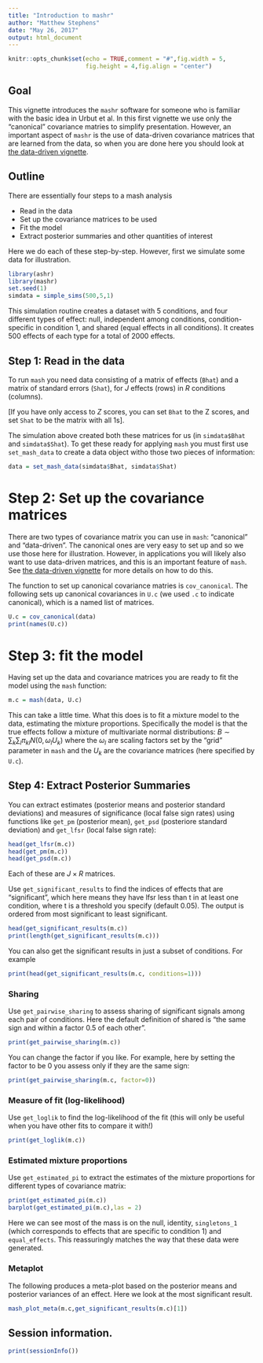 ```yaml
---
title: "Introduction to mashr"
author: "Matthew Stephens"
date: "May 26, 2017"
output: html_document
---
```


```r
knitr::opts_chunk$set(echo = TRUE,comment = "#",fig.width = 5,
                      fig.height = 4,fig.align = "center")
```

## Goal

This vignette introduces the `mashr` software for someone who is
familiar with the basic idea in Urbut et al. In this first vignette we
use only the "canonical" covariance matries to simplify presentation.
However, an important aspect of `mashr` is the use of data-driven
covariance matrices that are learned from the data, so when you are
done here you should look at [the data-driven
vignette](intro_mash_dd.html).

## Outline

There are essentially four steps to a mash analysis

- Read in the data
- Set up the covariance matrices to be used
- Fit the model
- Extract posterior summaries and other quantities of interest

Here we do each of these step-by-step. However, first we simulate
some data for illustration.

```r
library(ashr)
library(mashr)
set.seed(1)
simdata = simple_sims(500,5,1)
```

This simulation routine creates a dataset with 5 conditions, and four
different types of effect: null, independent among conditions,
condition-specific in condition 1, and shared (equal effects in all
conditions). It creates 500 effects of each type for a total of 2000
effects.

## Step 1: Read in the data

To run `mash` you need data consisting of a matrix of effects (`Bhat`)
and a matrix of standard errors (`Shat`), for $J$ effects (rows) in
$R$ conditions (columns).

[If you have only access to $Z$ scores, you can set `Bhat` to the Z
scores, and set `Shat` to be the matrix with all 1s].

The simulation above created both these matrices for us (in
`simdata$Bhat` and `simdata$Shat`). To get these ready for applying
`mash` you must first use `set_mash_data` to create a data object
witho those two pieces of information:

```r
data = set_mash_data(simdata$Bhat, simdata$Shat)
```

# Step 2: Set up the covariance matrices 

There are two types of covariance matrix you can use in `mash`:
"canonical" and "data-driven". The canonical ones are very easy to set
up and so we use those here for illustration. However, in applications
you will likely also want to use data-driven matrices, and this is an
important feature of `mash`. See [the data-driven
vignette](intro_mash_dd.html) for more details on how to do this.

The function to set up canonical covariance matries is
`cov_canonical`. The following sets up canonical covariances in `U.c`
(we used `.c` to indicate canonical), which is a named list of
matrices.

```r
U.c = cov_canonical(data)  
print(names(U.c))
```

# Step 3: fit the model

Having set up the data and covariance matrices you are ready to fit
the model using the `mash` function:

```r
m.c = mash(data, U.c)
```

This can take a little time. What this does is to fit a mixture model
to the data, estimating the mixture proportions. Specifically the
model is that the true effects follow a mixture of multivariate normal
distributions: $B \sim \sum_k \sum_l \pi_{kl} N(0, \omega_l U_k)$
where the $\omega_l$ are scaling factors set by the "grid" parameter
in `mash` and the $U_k$ are the covariance matrices (here specified by
`U.c`).

## Step 4: Extract Posterior Summaries

You can extract estimates (posterior means and posterior standard
deviations) and measures of significance (local false sign rates)
using functions like `get_pm` (posterior mean), `get_psd` (posteriore
standard deviation) and `get_lfsr` (local false sign rate):

```r
head(get_lfsr(m.c))
head(get_pm(m.c))
head(get_psd(m.c))
```

Each of these are $J \times R$ matrices.

Use `get_significant_results` to find the indices of effects that are
"significant", which here means they have lfsr less than t in at least
one condition, where t is a threshold you specify (default 0.05). The
output is ordered from most significant to least significant.

```r
head(get_significant_results(m.c))
print(length(get_significant_results(m.c)))
```

You can also get the significant results in just a subset of conditions.
For example
```r
print(head(get_significant_results(m.c, conditions=1)))
```

### Sharing

Use `get_pairwise_sharing` to assess sharing of significant signals
among each pair of conditions. Here the default definition of shared
is "the same sign and within a factor 0.5 of each other".

```r
print(get_pairwise_sharing(m.c)) 
```

You can change the factor if you like. For example, here by setting
the factor to be 0 you assess only if they are the same sign:

```r
print(get_pairwise_sharing(m.c, factor=0))
```

### Measure of fit (log-likelihood)

Use `get_loglik` to find the log-likelihood of the fit (this will only
be useful when you have other fits to compare it with!)

```r
print(get_loglik(m.c))
```

### Estimated mixture proportions

Use `get_estimated_pi` to extract the estimates of the mixture
proportions for different types of covariance matrix:

```r
print(get_estimated_pi(m.c))
barplot(get_estimated_pi(m.c),las = 2)
```

Here we can see most of the mass is on the null, identity,
`singletons_1` (which corresponds to effects that are specific to
condition 1) and `equal_effects`. This reassuringly matches the way
that these data were generated.

### Metaplot

The following produces a meta-plot based on the posterior means and
posterior variances of an effect. Here we look at the most significant
result.

```r
mash_plot_meta(m.c,get_significant_results(m.c)[1])
```

## Session information.

```r
print(sessionInfo())
```
